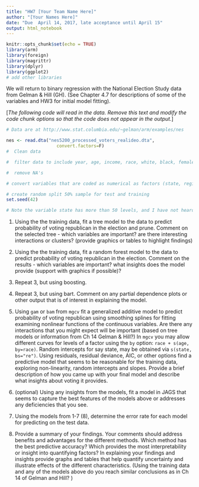 ```yaml
---
title: "HW7 [Your Team Name Here]"
author: "[Your Names Here]"
date: "Due  April 14, 2017, late acceptance until April 15"
output: html_notebook
---
```


```r
knitr::opts_chunk$set(echo = TRUE)
library(arm)
library(foreign)
library(magrittr)
library(dplyr)
library(ggplot2)
# add other libraries
```


We will return to binary regression with the National Election Study data from Gelman & Hill (GH).  (See Chapter 4.7 for descriptions of some of the variables and HW3 for initial model fitting). 

[*The following code will read in the data. Remove this text and modify the  code chunk options so that the code does not appear in the output.*]

```r
# Data are at http://www.stat.columbia.edu/~gelman/arm/examples/nes

nes <- read.dta("nes5200_processed_voters_realideo.dta",
                   convert.factors=F)
#  Clean data 

#  filter data to include year, age, income, race, white, black, female, religion, south, state, region, maritial_status, party afilliation (as in HW3) ideology (as in HW3).   The response should be 0/1  with 1 = vote republican in the presidential election.

#  remove NA's 

# convert variables that are coded as numerical as factors (state, region, etc) 

# create random split 50% sample for test and training
set.seed(42)

# Note the variable state has more than 50 levels, and I have not heard back from authors about a data dictionary.   You may decide how to handle this; ie. assume 1:50 are US and others are territories other locations and use the 1:50 ???  just document what you do.  (they are not sorted alphabetical)    Discuss how this limits your modelling
```


1.  Using the the training data,  fit a tree model to the data to predict probability of voting republican in the election and prune.  Comment on the selected tree - which variables are important? are there interesting interactions or clusters?  (provide graphics or tables to highlight findings)



2.  Using the the training data,  fit a random forest model to the data to predict probability of voting republican in the election.  Comment on the  results - which variables are important?  what insights does the model provide  (support with graphics if possible)?    

3.  Repeat 3, but using boosting.

4.  Repeat 3, but using bart.  Comment on any partial dependence plots or other output that is of interest in explaining the model.

5.  Using `gam` or `bam` from `mgcv`  fit a generalized additive model to predict probability of voting republican using smoothing splines for fitting examining nonlinear functions of the continuous variables.  Are there any interactions that you might expect will be important (based on tree models or information from Ch 14 Gelman & Hill?)
In `mgcv` you may allow different curves for levels of a factor using the `by` option:
`race + s(age, by=race)`.  Random intercepts for say state, may be obtained via `s(state, bs="re")`.   Using residuals, residual deviance, AIC, or other options find a predictive model that seems to be reasonable for the training data, exploring non-linearity, random intercepts and slopes.   Provide a brief description of how you came up with your final model and describe what insights about voting it provides.


6. (optional) Using any insights from the models, fit a model in JAGS that seems to capture the best features of the models above or addresses any deficiencies that you see.
 
7. Using the models from 1-7 (8),  determine the error rate for each model for predicting on the test data.



8. Provide a summary of your findings.  Your comments should address benefits and advantages for the different methods.    Which method has the best predictive accuracy?  Which provides the most interpretability or insight into quantifying factors?   In explaining your findings and insights provide graphs and tables that help quantify uncertainty and illustrate effects of the different characteristics.   (Using the training data and any of the models above do you reach similar conclusions as in Ch 14 of Gelman and Hill?  )   



